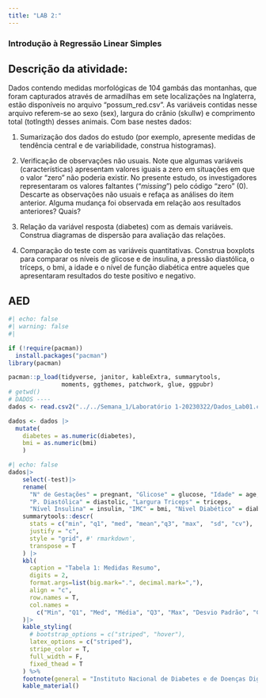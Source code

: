 ```yaml
---
title: "LAB 2:"
---
```


### Introdução à Regressão Linear Simples

::: panel-tabset
## Descrição da atividade:

Dados contendo medidas morfológicas de 104 gambás das montanhas, que foram capturados através de armadilhas em sete localizações na Inglaterra, estão disponíveis no arquivo "possum_red.csv". As variáveis contidas nesse arquivo referem-se ao sexo (sex), largura do crânio (skullw) e comprimento total (totlngth) desses animais. Com base nestes dados:

1.  Sumarização dos dados do estudo (por exemplo, apresente medidas de tendência central e de variabilidade, construa histogramas).

2.  Verificação de observações não usuais. Note que algumas variáveis (características) apresentam valores iguais a zero em situações em que o valor "zero" não poderia existir. No presente estudo, os investigadores representaram os valores faltantes ("*missing*") pelo código "zero" (0). Descarte as observações não usuais e refaça as análises do item anterior. Alguma mudança foi observada em relação aos resultados anteriores? Quais?

3.  Relação da variável resposta (diabetes) com as demais variáveis. Construa diagramas de dispersão para avaliação das relações.

4.  Comparação do teste com as variáveis quantitativas. Construa boxplots para comparar os níveis de glicose e de insulina, a pressão diastólica, o tríceps, o bmi, a idade e o nível de função diabética entre aqueles que apresentaram resultados do teste positivo e negativo.

## AED

```r
#| echo: false
#| warning: false
#| 

if (!require(pacman))
  install.packages("pacman")
library(pacman)

pacman::p_load(tidyverse, janitor, kableExtra, summarytools, 
               moments, ggthemes, patchwork, glue, ggpubr)
# getwd()
# DADOS ----
dados <- read.csv2("../../Semana_1/Laboratório 1-20230322/Dados_Lab01.csv")

dados <- dados |>
  mutate(
    diabetes = as.numeric(diabetes),
    bmi = as.numeric(bmi)
    )
```

```r
#| echo: false
dados|>
    select(-test)|>
    rename(
      "N° de Gestações" = pregnant, "Glicose" = glucose, "Idade" = age,
      "P. Diastólica" = diastolic, "Largura Triceps" = triceps,
      "Nível Insulina" = insulin, "IMC" = bmi, "Nivel Diabético" = diabetes)|>
    summarytools::descr(
      stats = c("min", "q1", "med", "mean","q3", "max",  "sd", "cv"),
      justify = "c",
      style = "grid", #' rmarkdown',
      transpose = T
    ) |>
    kbl(
      caption = "Tabela 1: Medidas Resumo",
      digits = 2,
      format.args=list(big.mark=".", decimal.mark=","),
      align = "c",
      row.names = T,
      col.names =
        c("Min", "Q1", "Med", "Média", "Q3", "Max", "Desvio Padrão", "CV")
    )|>
    kable_styling(
      # bootstrap_options = c("striped", "hover"),
      latex_options = c("striped"),
      stripe_color = T,
      full_width = F,
      fixed_thead = T
    ) %>%
    footnote(general = "Instituto Nacional de Diabetes e de Doenças Digestivas e Renais - EUA") |>
    kable_material()
```
:::
